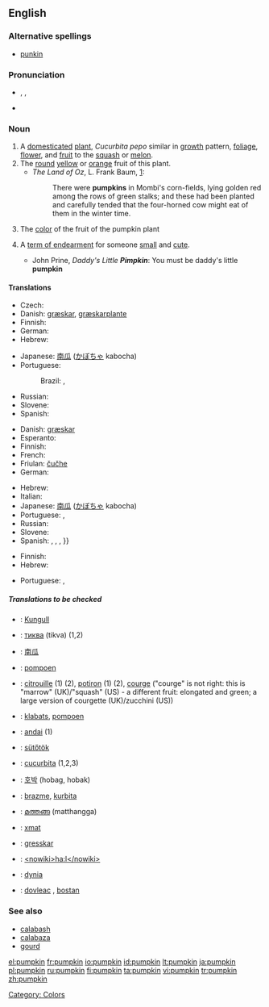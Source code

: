 ==English==
===Alternative spellings===
* {{sense|US|term of endearment}} [[punkin]]

===Pronunciation===
*{{AHD|pŭmpʹkin}}, {{IPA|/ˈpʌmpkɪn/}}, {{SAMPA|/"pVmpkin/}}
*{{audio|en-us-pumpkin.ogg|Audio (US)}}

===Noun===
{{en-noun}}

# A [[domesticated]] [[plant]], ''Cucurbita pepo'' similar in [[growth]] pattern, [[foliage]], [[flower]], and [[fruit]] to the [[squash]] or [[melon]].
# The [[round]] [[yellow]] or [[orange]] fruit of this plant.
#* ''The Land of Oz'', L. Frank Baum, [http://www.literature.org/authors/baum-l-frank/the-marvelous-land-of-oz/chapter-01.html]:
#*: There were '''pumpkins''' in Mombi's corn-fields, lying golden red among the rows of green stalks; and these had been planted and carefully tended that the four-horned cow might eat of them in the winter time.
# The [[color]] of the fruit of the pumpkin plant<!-- <nowiki>#</nowiki>FF8127.-->
# {{context|US}} A [[term of endearment]] for someone [[small]] and [[cute]].
#* John Prine, ''Daddy's Little '''Pimpkin''''': You must be daddy's little '''pumpkin'''

====Translations====
{{trans-top|plant}}
* Czech: {{t-|cs|dýně|f}}
*Danish: [[græskar]], [[græskarplante]]
* Finnish: {{t-|fi|kurpitsa}}
*German: {{t+|de|Kürbis|m}}
*Hebrew: {{he-translation|דלעת|dlá`at}} {{f}}
{{trans-mid}}
*Japanese: [[南瓜]] ([[かぼちゃ]] kabocha)
*Portuguese:
*:Brazil: {{i|pé de}} {{t+|pt|jerimum|m}}, {{t+|pt|aboboreira|f}}
* Russian: {{t-|ru|тыква|f|tr=týkva|sc=Cyrl}}
* Slovene: {{t+|sl|buča|f}}
*Spanish: {{t+|es|calabaza|f}}
{{trans-bottom}}

{{trans-top|fruit of this plant}}
*Danish: [[græskar]]
*Esperanto: {{t-|eo|kukurbo|xs=Esperanto}}
* Finnish: {{t-|fi|kurpitsa}}
*French: {{t-|fr|citrouille|f}}
*Friulan: [[čučhe]] {{f}}
*German: {{t+|de|Kürbis|m}}
{{trans-mid}}
*Hebrew: {{he-translation|דלעת|dlá`at}} {{f}}
*Italian: {{t+|it|zucca|f}}
*Japanese: [[南瓜]] ([[かぼちゃ]] kabocha)
*Portuguese: {{t+|pt|abóbora|f}}, {{qualifier|Brazil}} {{t+|pt|jerimum|m}}
* Russian: {{t-|ru|тыква|f|tr=týkva|sc=Cyrl}}
* Slovene: {{t+|sl|buča|f}}
*Spanish: {{t+|es|calabaza|f}}, {{qualifier|Colombia|Venezuela|Dominican Republic}}, {{t-|es|auyama}}{{qualifier|Costa Rica|Nicaragua|Guatemala}} {{t+|es|ayote|m}}, }}{{qualifier|Argentina|Bolivia|Chile|Ecuador|Paraguay|Peru|Uruguay}} {{t+|es|zapallo|m}}  
{{trans-bottom}}

{{trans-top|color}}
* Finnish: {{t-|fi|kurpitsa}}
*Hebrew: {{he-translation|דלעת|dlá`at}} {{f}}
{{trans-mid}}
*Portuguese: {{t+|pt|abóbora}}, {{t+|pt|laranja}}
{{trans-bottom}}

{{trans-top|term of endearment}}
{{trans-mid}}
{{trans-bottom}}

=====Translations to be checked=====
{{checktrans-top}}
*{{ttbc|Albanian}}: [[Kungull]]
*{{ttbc|Bulgarian}}: [[тиква]] (tikva) {{f}} (1,2)
*{{ttbc|Chinese}}: [[南瓜]]
*{{ttbc|Dutch}}: [[pompoen]] {{f}}
*{{ttbc|French}}: [[citrouille]] {{f}} (1) (2), [[potiron]] {{m}} (1) (2), [[courge]] {{f}} ("courge" is not right: this is "marrow" (UK)/"squash" (US) - a different fruit: elongated and green; a large version of courgette (UK)/zucchini (US))
*{{ttbc|Frisian}}: [[klabats]], [[pompoen]]
*{{ttbc|Guarani}}: [[andai]] (1)
*{{ttbc|Hungarian}}: [[sütőtök]]
*{{ttbc|Interlingua}}: [[cucurbita]] (1,2,3)
*{{ttbc|Korean}}: [[호박]] (hobag, hobak)
*{{ttbc|Lojban}}: [[brazme]], [[kurbita]]
*{{ttbc|Malayalam}}: [[മത്തങ്ങ]] (matthangga)
*{{ttbc|Maricopa}}: [[xmat]]
*{{ttbc|Norwegian}}: [[gresskar]]
*{{ttbc|O'odham}}: [[<nowiki>ha:l</nowiki>]]
*{{ttbc|Polish}}: [[dynia]] {{f}}
*{{ttbc|Romanian}}: [[dovleac]] {{m}}, [[bostan]] {{m}}
{{checktrans-bottom}}

===See also===
*[[calabash]]
*[[calabaza]]
*[[gourd]]

[[Category: Colors]]

[[el:pumpkin]]
[[fr:pumpkin]]
[[io:pumpkin]]
[[id:pumpkin]]
[[lt:pumpkin]]
[[ja:pumpkin]]
[[pl:pumpkin]]
[[ru:pumpkin]]
[[fi:pumpkin]]
[[ta:pumpkin]]
[[vi:pumpkin]]
[[tr:pumpkin]]
[[zh:pumpkin]]